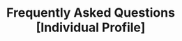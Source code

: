 ---
title: "Frequently Asked Questions [Individual Profile]"
description: "Description of your new file."
sidebarTitle: "FAQs"
---